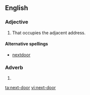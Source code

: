 ==English==
===Adjective===
{{en-adj|-|pos=[[next]]-[[door]]}}

# That occupies the adjacent address.

====Alternative spellings====
* [[nextdoor]]

===Adverb===
{{en-adv|-|pos=[[next]]-[[door]]}}
# {{alternative spelling of|[[next door]]}}

[[ta:next-door]]
[[vi:next-door]]